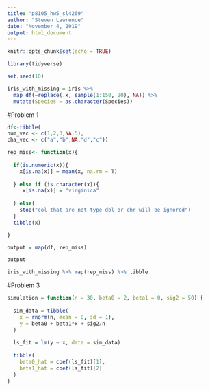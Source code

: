 ```yaml
---
title: "p8105_hw5_sl4269"
author: "Steven Lawrence"
date: "November 4, 2019"
output: html_document
---
```


```r
knitr::opts_chunk$set(echo = TRUE)
```

```r
library(tidyverse)

set.seed(10)

iris_with_missing = iris %>% 
  map_df(~replace(.x, sample(1:150, 20), NA)) %>%
  mutate(Species = as.character(Species))


```
#Problem 1

```r

df<-tibble(
num_vec <- c(1,2,3,NA,5),
cha_vec <- c("a","b",NA,"d","c"))

rep_miss<- function(x){
  
  if(is.numeric(x)){
    x[is.na(x)] = mean(x, na.rm = T)
    
  } else if (is.character(x)){
     x[is.na(x)] = "virginica"
   
  } else{
    stop("col that are not type dbl or chr will be ignored")
  }
  tibble(x)

}

output = map(df, rep_miss) 

output


```

```r
iris_with_missing %>% map(rep_miss) %>% tibble
```

#Problem 3

```r

simulation = function(n = 30, beta0 = 2, beta1 = 0, sig2 = 50) {
  
  sim_data = tibble(
    x = rnorm(n, mean = 0, sd = 1),
    y = beta0 + beta1*x + sig2/n
  )
  
  ls_fit = lm(y ~ x, data = sim_data)
  
  tibble(
    beta0_hat = coef(ls_fit)[1],
    beta1_hat = coef(ls_fit)[2]
  )
}



```

